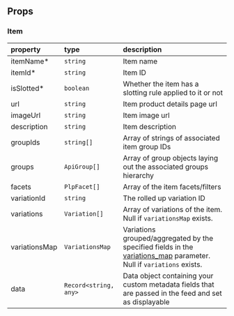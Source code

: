 
<Meta of={meta} />

## Props 
<ArgTypes />

### Item
  | property              | type                   | description       | 
  | :-----------------| :----------------------| :---------------- |
  | itemName*         | `string`               | Item name         |
  | itemId*           | `string`               | Item ID           |
  | isSlotted*        | `boolean`              | Whether the item has a slotting rule applied to it or not |
  | url               | `string`               | Item product details page url |
  | imageUrl          | `string`               | Item image url                |
  | description       | `string`               | Item description  |
  | groupIds          | `string[]`             | Array of strings of associated item group IDs |
  | groups            | `ApiGroup[]`           | Array of group objects laying out the associated groups hierarchy  |
  | facets            | `PlpFacet[]`           | Array of the item facets/filters |
  | variationId       | `string`               | The rolled up variation ID      |
  | variations        | `Variation[]`          | Array of variations of the item. Null if `variationsMap` exists. |
  | variationsMap     | `VariationsMap`        | Variations grouped/aggregated by the specified fields in the [variations_map](https://docs-beta.constructor.io/reference/shared-variations-mapping) parameter. Null if `variations` exists.  |
  | data              | `Record<string, any>`  | Data object containing your custom metadata fields that are passed in the feed and set as displayable |

